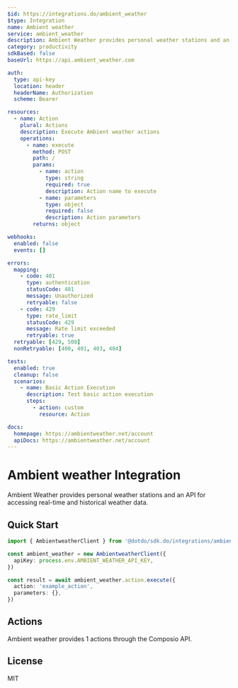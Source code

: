 ```yaml
---
$id: https://integrations.do/ambient_weather
$type: Integration
name: Ambient weather
service: ambient_weather
description: Ambient Weather provides personal weather stations and an API for accessing real-time and historical weather data.
category: productivity
sdkBased: false
baseUrl: https://api.ambient_weather.com

auth:
  type: api-key
  location: header
  headerName: Authorization
  scheme: Bearer

resources:
  - name: Action
    plural: Actions
    description: Execute Ambient weather actions
    operations:
      - name: execute
        method: POST
        path: /
        params:
          - name: action
            type: string
            required: true
            description: Action name to execute
          - name: parameters
            type: object
            required: false
            description: Action parameters
        returns: object

webhooks:
  enabled: false
  events: []

errors:
  mapping:
    - code: 401
      type: authentication
      statusCode: 401
      message: Unauthorized
      retryable: false
    - code: 429
      type: rate_limit
      statusCode: 429
      message: Rate limit exceeded
      retryable: true
  retryable: [429, 500]
  nonRetryable: [400, 401, 403, 404]

tests:
  enabled: true
  cleanup: false
  scenarios:
    - name: Basic Action Execution
      description: Test basic action execution
      steps:
        - action: custom
          resource: Action

docs:
  homepage: https://ambientweather.net/account
  apiDocs: https://ambientweather.net/account
---
```


# Ambient weather Integration

Ambient Weather provides personal weather stations and an API for accessing real-time and historical weather data.

## Quick Start

```typescript
import { AmbientweatherClient } from '@dotdo/sdk.do/integrations/ambient_weather'

const ambient_weather = new AmbientweatherClient({
  apiKey: process.env.AMBIENT_WEATHER_API_KEY,
})

const result = await ambient_weather.action.execute({
  action: 'example_action',
  parameters: {},
})
```

## Actions

Ambient weather provides 1 actions through the Composio API.

## License

MIT
